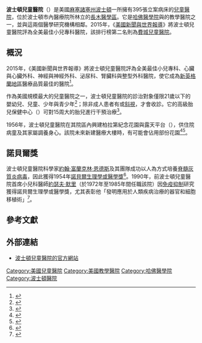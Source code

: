 {{Infobox hospital
| Name       = 波士頓兒童醫院
| Org/Group  = <!-- optional -->
| Image      = tch-boston.jpg
| Caption    = 長木路正門
| Logo       =|Boston Children's Hospital Logo
| Location   = 長木路300號
| Region     = [[波士頓|波士頓]]
| State      = [[麻塞諸塞州|麻塞諸塞州]]
| Country    = {{USA}}
| HealthCare = Private
| Type       = Teaching
| Speciality = [[小兒科|小兒科]]及其子分科
| Standards  = <!-- optional if no national standards -->
| Emergency  = <!-- see certification below -->
| Certification = {{Link-en|創傷中心|Trauma center|一級區域小兒科創傷中心}}
| Affiliation= [[哈佛醫學院|哈佛醫學院]]
| Beds       = 395張立案病床<br><span style="font-size:smaller;">（2011年12月）</span>
| Founded    = 1869年
| Closed     = <!-- optional -->
| Website    = {{URL|http://www.childrenshospital.org/}}
| Wiki-Links = <!-- optional -->
|}}
'''波士頓兒童醫院'''（{{lang|en|Boston Children's Hospital}}）是美國[[麻塞諸塞州|麻塞諸塞州]][[波士頓|波士頓]]一所擁有395張立案病床的[[兒童醫院|兒童醫院]]，位於波士頓市內醫療院所林立的[[長木醫學區|長木醫學區]]。它是[[哈佛醫學院|哈佛醫學院]]與{{Link-en|丹那-法博癌症研究所|Dana–Farber Cancer Institute}}的教學醫院之一，並與這兩個醫學研究機構相鄰。2015年，《[[美國新聞與世界報導|美國新聞與世界報導]]》將波士頓兒童醫院評為全美最佳小兒專科醫院，該排行榜第二名則為[[費城兒童醫院|費城兒童醫院]]。

== 概況 ==
2015年，《美國新聞與世界報導》將波士頓兒童醫院評為全美最佳小兒專科、心臟與心臟外科、神經與神經外科、泌尿科、腎臟科與整型外科醫院，使它成為[[新英格蘭|新英格蘭地區]]醫療品質最佳的醫院<ref>{{cite news| url = http://health.usnews.com/health-news/best-childrens-hospitals/articles/2015/06/09/best-childrens-hospitals-2015-16-honor-roll-and-overview?int=ab2909&int=ad4609| title = Best Children's Hospitals 2015 - 16: The Honor Roll| author = Ben Harder| work = ''[[美國新聞與世界報導|U.S.News & World Report]]''| language = en| date = 2015-06-09| accessdate = 2015-07-10| archive-date = 2015-07-11| archive-url = https://web.archive.org/web/20150711090711/http://health.usnews.com/health-news/best-childrens-hospitals/articles/2015/06/09/best-childrens-hospitals-2015-16-honor-roll-and-overview?int=ab2909&int=ad4609| dead-url = no}}</ref>。

作為美國規模最大的兒童醫院之一，波士頓兒童醫院的診治對象僅限21歲以下的嬰幼兒、兒童、少年與青少年<ref>{{cite web|url=http://www.beckershospitalreview.com/lists/25-largest-childrens-hospitals.html|title=25 Largest Children's Hospitals|work=''Becker's Hospital Review''|language=en|date=2011-09-28|accessdate=2013-08-19|archive-date=2011-09-30|archive-url=https://web.archive.org/web/20110930125524/http://www.beckershospitalreview.com/lists/25-largest-childrens-hospitals.html|dead-url=no}}</ref>；除非成人患者有{{Link-en|先天性心臟疾病|Congenital heart defect}}或[[斜視|斜視]]，才會收診。它的高級胎兒保健中心（{{lang|en|Advanced Fetal Care Center}}）可對15周大的胎兒進行干預治療<ref>{{cite web|url=http://www.childrenshospital.org/centers-and-services/advanced-fetal-care-center-program|title=About us|work=Children's Hospital Boston|language=en|accessdate=2015-07-10|archive-date=2017-09-11|archive-url=https://web.archive.org/web/20170911185034/http://www.childrenshospital.org/centers-and-services/advanced-fetal-care-center-program|dead-url=no}}</ref>。

1956年，波士頓兒童醫院在其院區內興建柏拉第紀念花園與露天平台（{{lang|en|Prouty Memorial Garden and Terrace}}），供住院病童及其家屬調養身心。該院未來新建醫療大樓時，有可能會佔用部份花園<ref>{{Cite web|author=McGrory, B.|year=2012|title=Children’s Hospital progress may mark end for Prouty Garden, Boston Globe|language=en|date=2012-08-03|accessdate=2013-07-26|url=http://www.bostonglobe.com/metro/2012/08/02/children-hospital-plans-for-garden-are-step-ahead-and-two-steps-back/fxMEwlaU0N31sWPRhgsToL/story.html|archive-date=2020-12-04|archive-url=https://web.archive.org/web/20201204082754/https://www.bostonglobe.com/metro/2012/08/02/children-hospital-plans-for-garden-are-step-ahead-and-two-steps-back/fxMEwlaU0N31sWPRhgsToL/story.html|dead-url=no}}</ref><ref>{{Cite web|title=Beloved Garden at Center of Children's Hospital Building Dispute|publisher=CommonHealth news story WBUR-FM (Boston)|accessdate=2013-07-26|language=en|url=http://commonhealth.wbur.org/2013/07/prouty-garden-hospital-building|archive-date=2013-08-23|archive-url=https://web.archive.org/web/20130823070500/http://commonhealth.wbur.org/2013/07/prouty-garden-hospital-building|dead-url=no}}</ref>。

== 諾貝爾獎 ==
波士頓兒童醫院科學家[[約翰·富蘭克林·恩德斯|約翰·富蘭克林·恩德斯]]及其團隊成功以人為方式培養[[脊髓灰質炎病毒|脊髓灰質炎病毒]]，因此獲得1954年[[諾貝爾生理學或醫學獎|諾貝爾生理學或醫學獎]]<ref>{{Cite web|url=http://www.nobelprize.org/nobel_prizes/medicine/laureates/1954/enders.html|title=John F. Enders - Facts|publisher=nobelprize.org|language=en|accessdate=2013-08-18|archive-date=2013-04-21|archive-url=https://web.archive.org/web/20130421044909/http://www.nobelprize.org/nobel_prizes/medicine/laureates/1954/enders.html|dead-url=no}}</ref>。1990年，前波士頓兒童醫院首席小兒科醫師[[約瑟夫·默里|約瑟夫·默里]]（於1972年至1985年間任職該院）因[[免疫抑制|免疫抑制]]研究獲得諾貝爾生理學或醫學獎，{{Link-en|諾貝爾生理學或醫學獎委員會|Nobel Committee for Physiology or Medicine|諾貝爾獎委員會}}尤其表彰他「發明應用於人類疾病治療的器官和細胞移植術」<ref>{{Cite web|url=http://www.nobelprize.org/nobel_prizes/medicine/laureates/1990/murray.html|title=Joseph E. Murray|publisher=nobelprize.org|language=en|accessdate=2013-08-19|archive-date=2013-05-11|archive-url=https://web.archive.org/web/20130511021142/http://www.nobelprize.org/nobel_prizes/medicine/laureates/1990/murray.html|dead-url=no}}</ref>。

== 參考文獻 ==
{{reflist}}

== 外部連結 ==
{{Portal|醫學}}
* [http://www.childrenshospital.org/ 波士頓兒童醫院的官方網站] {{Wayback|url=http://www.childrenshospital.org/ |date=20111026012152 }} {{en}}
{{coord|42.33727|N|71.10600|W|source:placeopedia|display=title}}
[[Category:美國兒童醫院|Category:美國兒童醫院]]
[[Category:美國教學醫院|Category:美國教學醫院]]
[[Category:哈佛醫學院|Category:哈佛醫學院]]
[[Category:波士頓醫院|Category:波士頓醫院]]